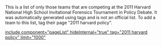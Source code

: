 This is a list of only those teams that are competing at the 2011 Harvard National High School Invitational Forensics Tournament in Policy Debate. It was automatically generated using tags and is not an official list. To add a team to this list, tag their page "2011 harvard policy".


[[include component="pageList" hideInternal="true" tag="2011 harvard policy" limit="1000" ]]